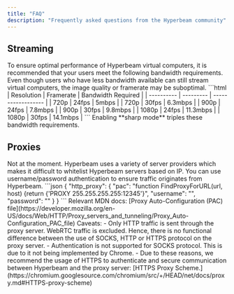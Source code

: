 ```yaml
---
title: "FAQ"
description: "Frequently asked questions from the Hyperbeam community"
---
```


## Streaming
<AccordionGroup>
	<Accordion title="Bandwidth requirements">
   To ensure optimal performance of Hyperbeam virtual computers, it is recommended that your users meet the following bandwidth requirements. Even though users who have less bandwidth available can still stream virtual computers, the image quality or framerate may be suboptimal.
    ```html
    | Resolution | Framerate | Bandwidth Required |
    | ---------- | --------- | ------------------ |
    | 720p       | 24fps     | 5mbps              |
    | 720p       | 30fps     | 6.3mbps            |
    | 900p       | 24fps     | 7.8mbps            |
    | 900p       | 30fps     | 9.8mbps            |
    | 1080p      | 24fps     | 11.3mbps           |
    | 1080p      | 30fps     | 14.1mbps           |
    ```
    <Warning>Enabling **sharp mode** triples these bandwidth requirements.</Warning>
  </Accordion>
</AccordionGroup>

## Proxies
<AccordionGroup>
	<Accordion title="Is there an IP range I can use to whitelist Hyperbeam servers?">
    Not at the moment. Hyperbeam uses a variety of server providers which makes it difficult to whitelist Hyperbeam servers based on IP. You can use username/password authentication to ensure traffic originates from Hyperbeam.
	</Accordion>
	<Accordion title="Where do I put the credentials in FindProxyForURL?">
    ```json
    {
      "http_proxy": {
        "pac": "function FindProxyForURL(url, host) {return {'PROXY 255.255.255.255:12345'}",
        "username": "<username>",
        "password": "<password>"
      }
    }
    ```
    Relevant MDN docs: [Proxy Auto-Configuration (PAC) file](https://developer.mozilla.org/en-US/docs/Web/HTTP/Proxy_servers_and_tunneling/Proxy_Auto-Configuration_PAC_file)
    <Warning>
      Caveats:
      - Only HTTP traffic is sent through the proxy server. WebRTC traffic is excluded. Hence, there is no functional difference between the use of SOCKS, HTTP or HTTPS protocol on the proxy server.
      - Authentication is not supported for SOCKS protocol. This is due to it not being implemented by Chrome.
      - Due to these reasons, we recommend the usage of HTTPS to authenticate and secure communication between Hyperbeam and the proxy server: [HTTPS Proxy Scheme.](https://chromium.googlesource.com/chromium/src/+/HEAD/net/docs/proxy.md#HTTPS-proxy-scheme)
    </Warning>
  </Accordion>
</AccordionGroup>
